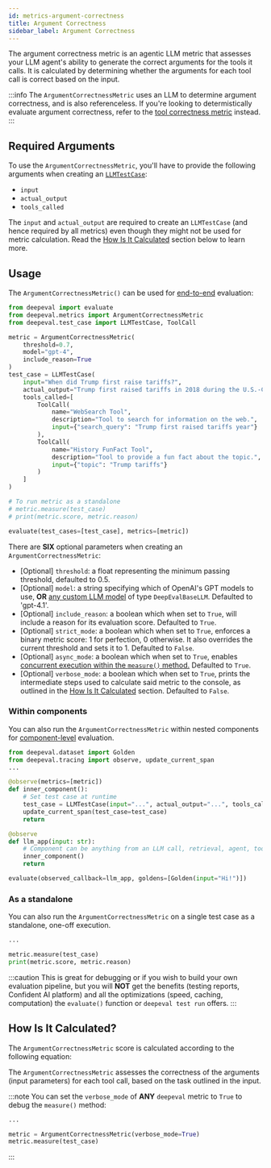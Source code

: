 ```yaml
---
id: metrics-argument-correctness
title: Argument Correctness
sidebar_label: Argument Correctness
---
```


<head>
  <link
    rel="canonical"
    href="https://deepeval.com/docs/metrics-argument-correctness"
  />
</head>


<MetricTagsDisplayer
  singleTurn={true}
  usesLLMs={true}
  agent={true}
  referenceless={true}
/>

The argument correctness metric is an agentic LLM metric that assesses your LLM agent's ability to generate the correct arguments for the tools it calls. It is calculated by determining whether the arguments for each tool call is correct based on the input.

:::info
The `ArgumentCorrectnessMetric` uses an LLM to determine argument correctness, and is also referenceless. If you're looking to determistically evaluate argument correctness, refer to the [tool correctness metric](/docs/metrics-tool-correctness) instead.
:::

## Required Arguments

To use the `ArgumentCorrectnessMetric`, you'll have to provide the following arguments when creating an [`LLMTestCase`](/docs/evaluation-test-cases#llm-test-case):

- `input`
- `actual_output`
- `tools_called`

The `input` and `actual_output` are required to create an `LLMTestCase` (and hence required by all metrics) even though they might not be used for metric calculation. Read the [How Is It Calculated](#how-is-it-calculated) section below to learn more.

## Usage

The `ArgumentCorrectnessMetric()` can be used for [end-to-end](/docs/evaluation-end-to-end-llm-evals) evaluation:

```python
from deepeval import evaluate
from deepeval.metrics import ArgumentCorrectnessMetric
from deepeval.test_case import LLMTestCase, ToolCall

metric = ArgumentCorrectnessMetric(
    threshold=0.7,
    model="gpt-4",
    include_reason=True
)
test_case = LLMTestCase(
    input="When did Trump first raise tariffs?",
    actual_output="Trump first raised tariffs in 2018 during the U.S.-China trade war.",
    tools_called=[
        ToolCall(
            name="WebSearch Tool",
            description="Tool to search for information on the web.",
            input={"search_query": "Trump first raised tariffs year"}
        ),
        ToolCall(
            name="History FunFact Tool",
            description="Tool to provide a fun fact about the topic.",
            input={"topic": "Trump tariffs"}
        )
    ]
)

# To run metric as a standalone
# metric.measure(test_case)
# print(metric.score, metric.reason)

evaluate(test_cases=[test_case], metrics=[metric])
```

There are **SIX** optional parameters when creating an `ArgumentCorrectnessMetric`:

- [Optional] `threshold`: a float representing the minimum passing threshold, defaulted to 0.5.
- [Optional] `model`: a string specifying which of OpenAI's GPT models to use, **OR** [any custom LLM model](/docs/metrics-introduction#using-a-custom-llm) of type `DeepEvalBaseLLM`. Defaulted to 'gpt-4.1'.
- [Optional] `include_reason`: a boolean which when set to `True`, will include a reason for its evaluation score. Defaulted to `True`.
- [Optional] `strict_mode`: a boolean which when set to `True`, enforces a binary metric score: 1 for perfection, 0 otherwise. It also overrides the current threshold and sets it to 1. Defaulted to `False`.
- [Optional] `async_mode`: a boolean which when set to `True`, enables [concurrent execution within the `measure()` method.](/docs/metrics-introduction#measuring-a-metric-in-async) Defaulted to `True`.
- [Optional] `verbose_mode`: a boolean which when set to `True`, prints the intermediate steps used to calculate said metric to the console, as outlined in the [How Is It Calculated](#how-is-it-calculated) section. Defaulted to `False`.

### Within components

You can also run the `ArgumentCorrectnessMetric` within nested components for [component-level](/docs/evaluation-component-level-llm-evals) evaluation.

```python
from deepeval.dataset import Golden
from deepeval.tracing import observe, update_current_span
...

@observe(metrics=[metric])
def inner_component():
    # Set test case at runtime
    test_case = LLMTestCase(input="...", actual_output="...", tools_called=[...])
    update_current_span(test_case=test_case)
    return

@observe
def llm_app(input: str):
    # Component can be anything from an LLM call, retrieval, agent, tool use, etc.
    inner_component()
    return

evaluate(observed_callback=llm_app, goldens=[Golden(input="Hi!")])
```

### As a standalone

You can also run the `ArgumentCorrectnessMetric` on a single test case as a standalone, one-off execution.

```python
...

metric.measure(test_case)
print(metric.score, metric.reason)
```

:::caution
This is great for debugging or if you wish to build your own evaluation pipeline, but you will **NOT** get the benefits (testing reports, Confident AI platform) and all the optimizations (speed, caching, computation) the `evaluate()` function or `deepeval test run` offers.
:::

## How Is It Calculated?

The `ArgumentCorrectnessMetric` score is calculated according to the following equation:

<Equation formula="\text{Argument Correctness} = \frac{\text{Number of Correctly Generated Input Parameters}}{\text{Total Number of Tool Calls}}" />

The `ArgumentCorrectnessMetric` assesses the correctness of the arguments (input parameters) for each tool call, based on the task outlined in the input.

:::note
You can set the `verbose_mode` of **ANY** `deepeval` metric to `True` to debug the `measure()` method:

```python
...

metric = ArgumentCorrectnessMetric(verbose_mode=True)
metric.measure(test_case)
```

:::

